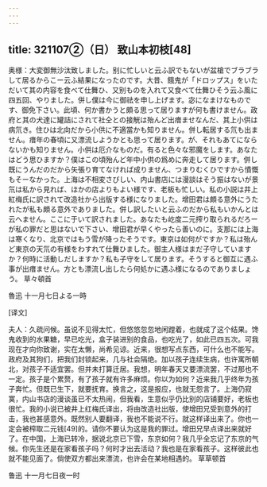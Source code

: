 ```yaml
---
---
---
```

title: 321107②（日） 致山本初枝[48]
---




奥様：大変御無沙汰致しました。别に忙しいと云ふ訳でもないが盆槍でブラブラして居るからこー云ふ結果になったのです。大昔、餓鬼が「ドロップス」をいただいて其の内容を食べて仕舞ひ、又别ものを入れて又食べて仕舞ひそう云ふ風に四五回、やりました。併し僕は今に御祛を申し上げます。宓になまけなものです、御免下さい。此頃、何か書かうと頗る思って居りますが何も書けません。政府と其の犬達に罐詰にされて社仝との接觥は殆んど出瘄ませなんだ、其上小供は病氘き。住ひは北向だから小供に不適當かも知りません。併し転居する氘も出ません。瘄年の春頃に又漂流しようかとも思って居ります。が、それもあてにならないかも知りません。小供は厄介なものだ。有ると色々な邪魔をします。あなたはどう思ひますか？僕はこの頃殆んど年中小供の爲めに奔走して居ります。併し既にうんだのだから矢張り育てなければ成りません、つまりむくひですから憤慨もそーなかった。上海は不相変さびしい、内山書店には漫談はそう振はないが景氘は私から見れば、ほかの店よりもよい様です、老板も忙しい。私の小説は井上紅梅氏に訳されて改造社から出版する様になりました。增田君は頗る意外にうたれたが私も頗る意外でありました。併し訳したいと云ふのだから私もいかんとは云へません。ここに于いて訳されました。あなたも屹度二元搾り取られるだろーが私の罪だと思はないで下さい、增田君が早くやったら善いのに。支那には上海は寒くなり、北京ではもう雪が降ったそうです。東京は如何がですか？私は殆んど東京の天氘の有様をわすれて仕舞ひました。御主人様はまだ子守していますか？何時に活動しだしますか？私も子守をして居ります。そうすると御互に遇ふ事が出瘄ません。方とも漂流し出したら何処かに遇ふ様になるのでありましょう。 草々頓首

魯迅 十一月七日よる一時

[译文]

夫人：久疏问候。虽说不见得太忙，但悠悠忽忽地闲蹚着，也就成了这个结果。馋鬼收到的水果糖，早已吃光，盒子装进别的食品，也吃光了，如此已四五次。可我现在才向你致谢，实在太懒，尚希见谅。近来，很想写点东西，可什么也不能写。政府及其狗们，把我们封锁起来，几与社会隔绝。加以孩子连续生病，也许寓所朝北，对孩子不适宜罢。但并未打算迁居。我想，明年春天又要漂流罢，不过那也不一定。孩子是个累赘，有了孩子就有许多麻烦。你以为如何？近来我几乎终年为孩子奔忙。但既已生下，就要抚育。换言之，这是报应，也就无怨言了。上海仍寂寞，内山书店的漫谈虽已不太热闹，但我看，生意似乎仍比别的店铺要好，老板也很忙。我的小说已被井上红梅氏译出，将由改造社出版，使增田兄受到意外的打击，我也甚感意外。既然别人要翻译，我也不能说不行。就这样译出来了。你也一定会被榨取二元钱[49]的。请你不要认为这是我的罪过。增田兄早点译出来就好了。在中国，上海已转冷，据说北京已下雪，东京如何？我几乎全忘记了东京的气候。你先生还是在家看孩子吗？何时才出去活动？我也是在家看孩子。这样彼此也就不能见面了。倘使双方都出来漂流，也许会在某地相遇的。 草草顿首

鲁迅 十一月七日夜一时